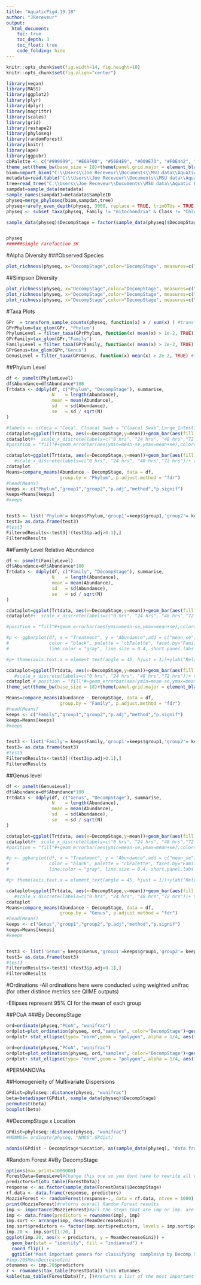 ```yaml
---
title: "AquaticPig4.19.18"
author: "JReceveur"
output: 
  html_document:
    toc: true
    toc_depth: 3
    toc_float: true
    code_folding: hide
---
```

  
  ```r
knitr::opts_chunk$set(fig.width=14, fig.height=10)
knitr::opts_chunk$set(fig.align="center")
```

``` r
library(vegan)
library(MASS)
library(ggplot2)
library(plyr)
library(dplyr)
library(magrittr)
library(scales)
library(grid)
library(reshape2)
library(phyloseq)
library(randomForest)
library(knitr)
library(ape)
library(ggpubr)
cbPalette <- c("#999999", "#E69F00", "#56B4E9", "#009E73", "#F0E442", "#0072B2", "#D55E00", "#000000","#CC79A7")
theme_set(theme_bw(base_size = 18)+theme(panel.grid.major = element_blank(), panel.grid.minor = element_blank()))
biom=import_biom("C:\\Users\\Joe Receveur\\Documents\\MSU data\\Aquatic Pig\\AquaticPig4.19.biom",parseFunction= parse_taxonomy_greengenes)
metadata=read.table("C:\\Users\\Joe Receveur\\Documents\\MSU data\\Aquatic Pig\\AquaticPigMeta.txt",header = TRUE)
tree=read_tree("C:\\Users\\Joe Receveur\\Documents\\MSU data\\Aquatic Pig\\AquaticPigTree.nwk")
sampdat=sample_data(metadata)
sample_names(sampdat)=metadata$SampleID
physeq=merge_phyloseq(biom,sampdat,tree)
physeq=rarefy_even_depth(physeq, 3000, replace = TRUE, trimOTUs = TRUE, verbose = TRUE)
physeq <- subset_taxa(physeq, Family != "mitochondria" & Class != "Chloroplast")

sample_data(physeq)$DecompStage = factor(sample_data(physeq)$DecompStage, levels = c("SubmergedFresh","EarlyFloating","Floatingdecay","Advancedfloatingdecay","SunkenRemains")) #fixes x-axis labels


physeq
######Single rarefaction 3K

```

#Alpha Diversity
###Observed Species

```r
plot_richness(physeq, x="DecompStage",color="DecompStage", measures=c("Observed"))+geom_boxplot(aes(x=DecompStage, y=value, color=DecompStage), alpha=0.05)+ylab("Observed Species")

```

##Simpson Diversity
```r
plot_richness(physeq, x="DecompStage",color="DecompStage", measures=c("Shannon"),)+geom_boxplot(aes(x=DecompStage, y=value, color=DecompStage), alpha=0.05)+ylab("Shannon Diversity")
plot_richness(physeq, x="DecompStage",color="DecompStage", measures=c("Shannon"),)+geom_boxplot(aes(x=DecompStage, y=value, color=DecompStage), alpha=0.05)+ylab("Shannon Diversity")+facet_wrap(~Location)
plot_richness(physeq, x="DecompStage",color="DecompStage", measures=c("Simpson"),)+geom_boxplot(aes(x=DecompStage, y=value, color=DecompStage), alpha=0.05)+ylab("Simpson Diversity")

```


#Taxa Plots

```r


GPr  = transform_sample_counts(physeq, function(x) x / sum(x) ) #transform samples based on relative abundance
GPrPhylum=tax_glom(GPr, "Phylum")
PhylumLevel = filter_taxa(GPrPhylum, function(x) mean(x) > 1e-2, TRUE) #filter out any taxa lower tha 0.1%
GPrFamily=tax_glom(GPr,"Family")
FamilyLevel = filter_taxa(GPrFamily, function(x) mean(x) > 2e-2, TRUE) #filter out any taxa lower tha 1%
GPrGenus=tax_glom(GPr,"Genus")
GenusLevel = filter_taxa(GPrGenus, function(x) mean(x) > 2e-2, TRUE) #filter out any taxa lower tha 1%

```

##Phylum Level



```r
df <- psmelt(PhylumLevel)
df$Abundance=df$Abundance*100
Trtdata <- ddply(df, c("Phylum", "DecompStage"), summarise,
                 N    = length(Abundance),
                 mean = mean(Abundance),
                 sd   = sd(Abundance),
                 se   = sd / sqrt(N)
)
```

```r
#labels <- c(Ceca = "Ceca", Cloacal_Swab = "Cloacal Swab",Large_Intestine_Tissue="Large Intestine Tissue", Small_Intestine_Contents="Small Intestine Contents",Headgut_Swab="Headgut Swab",Small_Intestine_Tissue="Small Intestine Tissue")
cdataplot=ggplot(Trtdata, aes(x=DecompStage,y=mean))+geom_bar(aes(fill = Phylum),colour="black", stat="identity")+xlab("DecompStage")+ylab("Relative Abundance (> 1%)")+theme(axis.title.x=element_blank())+ theme(axis.text.x = element_text(angle = 45, hjust = 1))+ scale_fill_manual(values=cbPalette)
cdataplot#+  scale_x_discrete(labels=c("0 hrs", "24 hrs", "48 hrs","72 hrs"))
#position = "fill"#+geom_errorbar(aes(ymin=mean-se,ymax=mean+se),color="black",width=1)+geom_line(size=1.5,linetype="dashed")+geom_point(size=6)+ylab(
```

```r
cdataplot=ggplot(Trtdata, aes(x=DecompStage,y=mean))+geom_bar(aes(fill = DecompStage),colour="black", stat="identity")+ facet_grid(~Phylum)+xlab("Decomp Stage")+ylab("Relative Abundance (> 2%)") + theme(axis.text.x = element_text(angle = 45, hjust = 1))+theme(axis.title.x=element_blank())+facet_wrap(~Phylum)+geom_errorbar(aes(ymin=mean-se,ymax=mean+se))
   #scale_x_discrete(labels=c("0 hrs", "24 hrs", "48 hrs","72 hrs"))+ theme(axis.text.x = element_text(angle = 45, hjust = 1))#+ scale_fill_manual(values=cbPalette)
cdataplot
Means=compare_means(Abundance ~ DecompStage, data = df, 
                    group.by = "Phylum", p.adjust.method = "fdr")
#head(Means)
keeps <- c("Phylum","group1","group2","p.adj","method","p.signif")
keeps=Means[keeps]
#keeps


test3 <- list('Phylum'= keeps$Phylum,'group1'=keeps$group1,'group2'= keeps$group2,'p.adj'=keeps$p.adj,p.signif=keeps$p.signif,'Method'=keeps$method)
test3= as.data.frame(test3)
#test3
FilteredResults<-test3[!(test3$p.adj>0.1),]            
FilteredResults
```


##Family Level Relative Abundance


```r
df <- psmelt(FamilyLevel)
df$Abundance=df$Abundance*100
Trtdata <- ddply(df, c("Family", "DecompStage"), summarise,
                 N    = length(Abundance),
                 mean = mean(Abundance),
                 sd   = sd(Abundance),
                 se   = sd / sqrt(N)
)
```

```r
cdataplot=ggplot(Trtdata, aes(x=DecompStage,y=mean))+geom_bar(aes(fill = Family),colour="black", stat="identity")+xlab("DecompStage")+ylab("Relative Abundance (> 2%)")+theme(axis.title.x=element_blank())+ theme(axis.text.x = element_text(angle = 45, hjust = 1))#+ scale_fill_manual(values=cbPalette)
cdataplot#+  scale_x_discrete(labels=c("0 hrs", "24 hrs", "48 hrs","72 hrs"))

#position = "fill"#+geom_errorbar(aes(ymin=mean-se,ymax=mean+se),color="black",width=1)+geom_line(size=1.5,linetype="dashed")+geom_point(size=6)+ylab(

#p <- ggbarplot(df, x = "Treatment", y = "Abundance",add = c("mean_se"),#"mean_se"
#               color = "black", palette = "cbPalette", facet.by="Family",
#               line.color = "gray", line.size = 0.4, short.panel.labs = TRUE, p.adjust.method = "fdr", fill= "Treatment") + stat_compare_means(aes(group = Treatment), label = "..p.signif..",label.y = 7) 

#p+ theme(axis.text.x = element_text(angle = 45, hjust = 1))+ylab("Relative abundance (> 1%)")+ theme(legend.position="none")
```


```r
cdataplot=ggplot(Trtdata, aes(x=DecompStage,y=mean))+geom_bar(aes(fill = DecompStage),colour="black", stat="identity")+ facet_grid(~Sample_Type)+xlab("Decomp Stage")+ylab("Relative Abundance (> 2%)") + theme(axis.text.x = element_text(angle = 45, hjust = 1))+theme(axis.title.x=element_blank())+facet_wrap(~Family)+geom_errorbar(aes(ymin=mean-se,ymax=mean+se))
   #scale_x_discrete(labels=c("0 hrs", "24 hrs", "48 hrs","72 hrs"))+ theme(axis.text.x = element_text(angle = 45, hjust = 1))#+ scale_fill_manual(values=cbPalette)
cdataplot # position = "fill"#+geom_errorbar(aes(ymin=mean-se,ymax=mean+se),color="black",width=1)+geom_line(size=1.5,linetype="dashed")+geom_point(size=6)
theme_set(theme_bw(base_size = 18)+theme(panel.grid.major = element_blank(), panel.grid.minor = element_blank())) 
```


```r
Means=compare_means(Abundance ~ DecompStage, data = df, 
                    group.by = "Family", p.adjust.method = "fdr")
#head(Means)
keeps <- c("Family","group1","group2","p.adj","method","p.signif")
keeps=Means[keeps]
#keeps


test3 <- list('Family'= keeps$Family,'group1'=keeps$group1,'group2'= keeps$group2,'p.adj'=keeps$p.adj,p.signif=keeps$p.signif,'Method'=keeps$method)
test3= as.data.frame(test3)
#test3
FilteredResults<-test3[!(test3$p.adj>0.1),]            
FilteredResults
```

##Genus level

```r
df <- psmelt(GenusLevel)
df$Abundance=df$Abundance*100
Trtdata <- ddply(df, c("Genus", "DecompStage"), summarise,
                 N    = length(Abundance),
                 mean = mean(Abundance),
                 sd   = sd(Abundance),
                 se   = sd / sqrt(N)
)
```

```r
cdataplot=ggplot(Trtdata, aes(x=DecompStage,y=mean))+geom_bar(aes(fill = Genus),colour="black", stat="identity")+xlab("DecompStage")+ylab("Relative Abundance (> 2%)") + theme(axis.text.x = element_text(angle = 0, hjust = 0.5))+theme(axis.title.x=element_blank())+ theme(axis.text.x = element_text(angle = 45, hjust = 1))#+ scale_fill_manual(values=cbPalette)
cdataplot#+  scale_x_discrete(labels=c("0 hrs", "24 hrs", "48 hrs","72 hrs"))
#position = "fill"#+geom_errorbar(aes(ymin=mean-se,ymax=mean+se),color="black",width=1)+geom_line(size=1.5,linetype="dashed")+geom_point(size=6)+ylab(

#p <- ggbarplot(df, x = "Treatment", y = "Abundance",add = c("mean_se"),#"mean_se"
#               color = "black", palette = "cbPalette", facet.by="Family",
#               line.color = "gray", line.size = 0.4, short.panel.labs = TRUE, p.adjust.method = "fdr", fill= "Treatment") + stat_compare_means(aes(group = Treatment), label = "..p.signif..",label.y = 7) 

#p+ theme(axis.text.x = element_text(angle = 45, hjust = 1))+ylab("Relative abundance (> 1%)")+ theme(legend.position="none")

cdataplot=ggplot(Trtdata, aes(x=DecompStage,y=mean))+geom_bar(aes(fill = DecompStage),colour="black", stat="identity")+ facet_grid(~Genus)+xlab("Decomp Stage")+ylab("Relative Abundance (> 2%)") + theme(axis.text.x = element_text(angle = 45, hjust = 1))+theme(axis.title.x=element_blank())+facet_wrap(~Genus)+geom_errorbar(aes(ymin=mean-se,ymax=mean+se))
   #scale_x_discrete(labels=c("0 hrs", "24 hrs", "48 hrs","72 hrs"))+ theme(axis.text.x = element_text(angle = 45, hjust = 1))#+ scale_fill_manual(values=cbPalette)
cdataplot
Means=compare_means(Abundance ~ DecompStage, data = df, 
                    group.by = "Genus", p.adjust.method = "fdr")
#head(Means)
keeps <- c("Genus","group1","group2","p.adj","method","p.signif")
keeps=Means[keeps]
#keeps


test3 <- list('Genus'= keeps$Genus,'group1'=keeps$group1,'group2'= keeps$group2,'p.adj'=keeps$p.adj,p.signif=keeps$p.signif,'Method'=keeps$method)
test3= as.data.frame(test3)
#test3
FilteredResults<-test3[!(test3$p.adj>0.1),]            
FilteredResults
```


#Ordinations
-All ordinations here were conducted using weighted unifrac (for other distince metrics see QIIME outputs)

-Ellipses represent 95% CI for the mean of each group

##PCoA 
###By DecompStage
```r
ord=ordinate(physeq,"PCoA", "wunifrac")
ordplot=plot_ordination(physeq, ord,"samples", color="DecompStage")+geom_point(size=4)+scale_colour_manual(values=cbPalette)+scale_fill_manual(values=cbPalette)
ordplot+ stat_ellipse(type= "norm",geom = "polygon", alpha = 1/4, aes(fill = DecompStage))+ theme(panel.grid.major = element_blank(), panel.grid.minor = element_blank())#+ theme(legend.justification=c(1,0), legend.position=c(1,0))

```

```r
ord=ordinate(physeq,"PCoA", "wunifrac")
ordplot=plot_ordination(physeq, ord,"samples", color="DecompStage")+geom_point(size=4)+scale_colour_manual(values=cbPalette)+scale_fill_manual(values=cbPalette)
ordplot+ stat_ellipse(type= "norm",geom = "polygon", alpha = 1/4, aes(fill = DecompStage))+ theme(panel.grid.major = element_blank(), panel.grid.minor = element_blank())+facet_wrap(~Location)#+ theme(legend.justification=c(1,0), legend.position=c(1,0))

```



#PERMANOVAs

##Homogenieity of Multivariate Dispersions
```r
GPdist=phyloseq::distance(physeq, "wunifrac")
beta=betadisper(GPdist, sample_data(physeq)$DecompStage)
permutest(beta)
boxplot(beta)
```

##DecompStage x Location
``` r
GPdist=phyloseq::distance(physeq, "wunifrac")
#MONMDS= ordinate(physeq, "NMDS",GPdist)
```

```r
adonis(GPdist ~ DecompStage*Location, as(sample_data(physeq), "data.frame"))
```


#Random Forest
##By DecompStage
```r
options(max.print=1000000)
ForestData=GenusLevel#Change this one so you dont have to rewrite all variables
predictors=t(otu_table(ForestData))
response <- as.factor(sample_data(ForestData)$DecompStage)
rf.data <- data.frame(response, predictors)
MozzieForest <- randomForest(response~., data = rf.data, ntree = 1000)
print(MozzieForest)#returns overall Random Forest results
imp <- importance(MozzieForest)#all the steps that are imp or imp. are building a dataframe that contains info about the taxa used by the Random Forest testto classify treatment 
imp <- data.frame(predictors = rownames(imp), imp)
imp.sort <- arrange(imp, desc(MeanDecreaseGini))
imp.sort$predictors <- factor(imp.sort$predictors, levels = imp.sort$predictors)
imp.20 <- imp.sort[1:20, ]
ggplot(imp.20, aes(x = predictors, y = MeanDecreaseGini)) +
  geom_bar(stat = "identity", fill = "indianred") +
  coord_flip() +
  ggtitle("Most important genera for classifying  samples\n by Decomp Stage")#\n in a string tells it to start a new line
#imp.20$MeanDecreaseGini
otunames <- imp.20$predictors
r <- rownames(tax_table(ForestData)) %in% otunames
kable(tax_table(ForestData)[r, ])#returns a list of the most important predictors for Random Forest Classification
```

